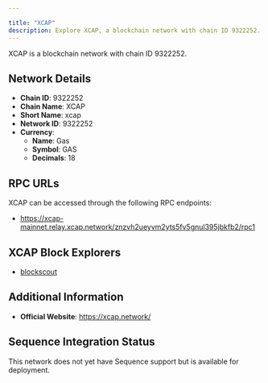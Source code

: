 ```yaml
---

title: "XCAP"
description: Explore XCAP, a blockchain network with chain ID 9322252. Learn about its native currency, Gas, and how to interact with the network.
---
```




XCAP is a blockchain network with chain ID 9322252.

## Network Details

- **Chain ID**: 9322252
- **Chain Name**: XCAP
- **Short Name**: xcap
- **Network ID**: 9322252
- **Currency**: 
  - **Name**: Gas
  - **Symbol**: GAS
  - **Decimals**: 18

## RPC URLs

XCAP can be accessed through the following RPC endpoints:

- https://xcap-mainnet.relay.xcap.network/znzvh2ueyvm2yts5fv5gnul395jbkfb2/rpc1

## XCAP Block Explorers

- [blockscout](https://xcap-mainnet.explorer.xcap.network)

## Additional Information

- **Official Website**: https://xcap.network/

## Sequence Integration Status

This network does not yet have Sequence support but is available for deployment.
